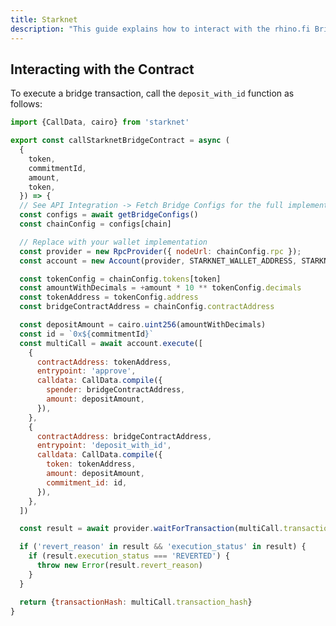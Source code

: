 ```yaml
---
title: Starknet
description: "This guide explains how to interact with the rhino.fi Bridge contract on Starknet."
---
```


## Interacting with the Contract
To execute a bridge transaction, call the `deposit_with_id` function as follows:

<CodeGroup>

```javascript starknet.js
import {CallData, cairo} from 'starknet'

export const callStarknetBridgeContract = async (
  {
    token,
    commitmentId,
    amount,
    token,
  }) => {
  // See API Integration -> Fetch Bridge Configs for the full implementation
  const configs = await getBridgeConfigs()
  const chainConfig = configs[chain]

  // Replace with your wallet implementation
  const provider = new RpcProvider({ nodeUrl: chainConfig.rpc });
  const account = new Account(provider, STARKNET_WALLET_ADDRESS, STARKNET_PRIVATE_KEY);

  const tokenConfig = chainConfig.tokens[token]
  const amountWithDecimals = +amount * 10 ** tokenConfig.decimals
  const tokenAddress = tokenConfig.address
  const bridgeContractAddress = chainConfig.contractAddress

  const depositAmount = cairo.uint256(amountWithDecimals)
  const id = `0x${commitmentId}`
  const multiCall = await account.execute([
    {
      contractAddress: tokenAddress,
      entrypoint: 'approve',
      calldata: CallData.compile({
        spender: bridgeContractAddress,
        amount: depositAmount,
      }),
    },
    {
      contractAddress: bridgeContractAddress,
      entrypoint: 'deposit_with_id',
      calldata: CallData.compile({
        token: tokenAddress,
        amount: depositAmount,
        commitment_id: id,
      }),
    },
  ])

  const result = await provider.waitForTransaction(multiCall.transaction_hash)

  if ('revert_reason' in result && 'execution_status' in result) {
    if (result.execution_status === 'REVERTED') {
      throw new Error(result.revert_reason)
    }
  }

  return {transactionHash: multiCall.transaction_hash}
}
```
</CodeGroup>
